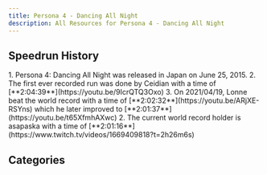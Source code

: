 ```yaml
---
title: Persona 4 - Dancing All Night 
description: All Resources for Persona 4 - Dancing All Night 
---
```



<DocsHero 
    content="Persona 4: Dancing All Night is a rhythm game spin-offs of the Persona series."
    srcUrl={cover}
    alt="Persona 4: Dancing All Night cover"
/>

<LinkCard title="Leaderboards" href="https://www.speedrun.com/p4d" description="See all the submitted runs on Speedrun.com"/>

## Speedrun History
<Steps>
    1. Persona 4: Dancing All Night  was released in Japan on June 25, 2015.
    2. The first ever recorded run was done by Ceidian with a time of [**2:04:39**](https://youtu.be/9IcrQTQ3Oxo)
    3. On 2021/04/19, Lonne beat the world record with a time of [**2:02:32**](https://youtu.be/ARjXE-RSYns) which he later improved to [**2:01:37**](https://youtu.be/t65XfmhAXwc) 
    2. The current world record holder is asapaska with a time of [**2:01:16**](https://www.twitch.tv/videos/1669409818?t=2h26m6s)
</Steps>

## Categories
<CardGrid>
    <Card title="Any%"></Card>
    <Card title="Platinum Trophy"></Card>
</CardGrid>